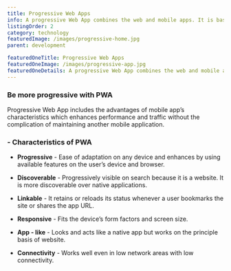 ```yaml
---
title: Progressive Web Apps
info: A progressive Web App combines the web and mobile apps. It is basically used for mobile applications, think of it as a website which acts and feels like an app.
listingOrder: 2
category: technology
featuredImage: /images/progressive-home.jpg
parent: development

featuredOneTitle: Progressive Web Apps
featuredOneImage: /images/progressive-app.jpg
featuredOneDetails: A progressive Web App combines the web and mobile apps. It is basically used for mobile applications, think of it as a website which acts and feels like an app.
---
```


### Be more progressive with PWA

Progressive Web App includes the advantages of mobile app’s characteristics which enhances performance and traffic without the complication of maintaining another mobile application.

### - Characteristics of PWA

- **Progressive** - Ease of adaptation on any device and enhances by using available features on the user’s device and browser.

- **Discoverable** - Progressively visible on search because it is a website. It is more discoverable over native applications.

- **Linkable** - It retains or reloads its status whenever a user bookmarks the site or shares the app URL.

- **Responsive** - Fits the device’s form factors and screen size.

- **App - like** - Looks and acts like a native app but works on the principle basis of website.

- **Connectivity** - Works well even in low network areas with low connectivity.
